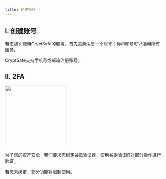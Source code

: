 ```yaml
---
title: 创建账号
---
```


## I. 创建账号

若您初次使用CryptSafe的服务，首先需要注册一个账号；你的账号可以通用所有服务。

CryptSafe支持手机号或邮箱注册账号。

## II. 2FA

<div className="w-full flex items-center justify-center">
    <img src="/images/quickstart/login-ga_cn.png" width="200"/>
</div>

为了您的资产安全，我们要求您绑定谷歌验证器，使用谷歌验证码对部分操作进行验证。

<Warning>
若您未绑定，部分功能将限制使用。
</Warning>

